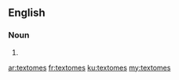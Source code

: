 ==English==

===Noun===
{{head|en|noun plural form}}

# {{plural of|textome|lang=en}}

[[ar:textomes]]
[[fr:textomes]]
[[ku:textomes]]
[[my:textomes]]